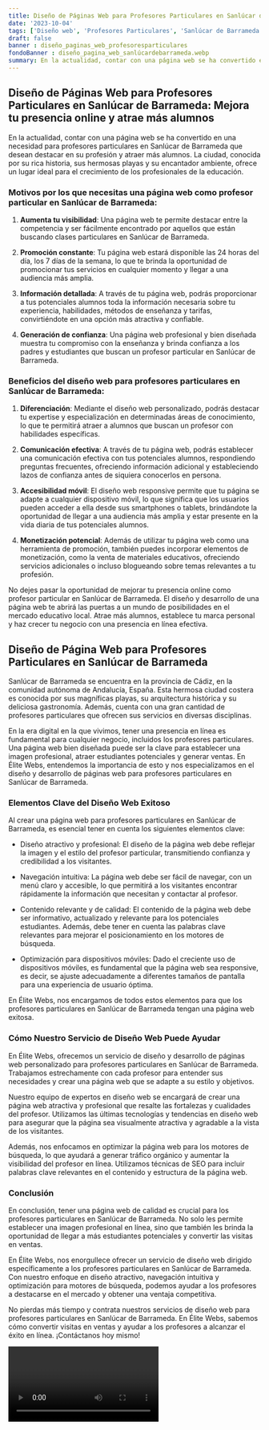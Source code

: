 ```yaml
---
title: Diseño de Páginas Web para Profesores Particulares en Sanlúcar de Barrameda
date: '2023-10-04'
tags: ['Diseño web', 'Profesores Particulares', 'Sanlúcar de Barrameda']
draft: false
banner : diseño_paginas_web_profesoresparticulares
fondoBanner : diseño_pagina_web_sanlúcardebarrameda.webp
summary: En la actualidad, contar con una página web se ha convertido en una necesidad para profesores particulares en Sanlúcar de Barrameda que desean destacar en su profesión y atraer más alumnos. La ciudad, conocida por su rica historia, sus hermosas playas y su encantador ambiente, ofrece un lugar ideal para el crecimiento de los profesionales de la educación. 
---
```


## Diseño de Páginas Web para Profesores Particulares en Sanlúcar de Barrameda: Mejora tu presencia online y atrae más alumnos

En la actualidad, contar con una página web se ha convertido en una necesidad para profesores particulares en Sanlúcar de Barrameda que desean destacar en su profesión y atraer más alumnos. La ciudad, conocida por su rica historia, sus hermosas playas y su encantador ambiente, ofrece un lugar ideal para el crecimiento de los profesionales de la educación. 

### Motivos por los que necesitas una página web como profesor particular en Sanlúcar de Barrameda:

1. **Aumenta tu visibilidad**: Una página web te permite destacar entre la competencia y ser fácilmente encontrado por aquellos que están buscando clases particulares en Sanlúcar de Barrameda.

2. **Promoción constante**: Tu página web estará disponible las 24 horas del día, los 7 días de la semana, lo que te brinda la oportunidad de promocionar tus servicios en cualquier momento y llegar a una audiencia más amplia.

3. **Información detallada**: A través de tu página web, podrás proporcionar a tus potenciales alumnos toda la información necesaria sobre tu experiencia, habilidades, métodos de enseñanza y tarifas, convirtiéndote en una opción más atractiva y confiable.

4. **Generación de confianza**: Una página web profesional y bien diseñada muestra tu compromiso con la enseñanza y brinda confianza a los padres y estudiantes que buscan un profesor particular en Sanlúcar de Barrameda.

### Beneficios del diseño web para profesores particulares en Sanlúcar de Barrameda:

1. **Diferenciación**: Mediante el diseño web personalizado, podrás destacar tu expertise y especialización en determinadas áreas de conocimiento, lo que te permitirá atraer a alumnos que buscan un profesor con habilidades específicas.

2. **Comunicación efectiva**: A través de tu página web, podrás establecer una comunicación efectiva con tus potenciales alumnos, respondiendo preguntas frecuentes, ofreciendo información adicional y estableciendo lazos de confianza antes de siquiera conocerlos en persona.

3. **Accesibilidad móvil**: El diseño web responsive permite que tu página se adapte a cualquier dispositivo móvil, lo que significa que los usuarios pueden acceder a ella desde sus smartphones o tablets, brindándote la oportunidad de llegar a una audiencia más amplia y estar presente en la vida diaria de tus potenciales alumnos.

4. **Monetización potencial**: Además de utilizar tu página web como una herramienta de promoción, también puedes incorporar elementos de monetización, como la venta de materiales educativos, ofreciendo servicios adicionales o incluso blogueando sobre temas relevantes a tu profesión.

No dejes pasar la oportunidad de mejorar tu presencia online como profesor particular en Sanlúcar de Barrameda. El diseño y desarrollo de una página web te abrirá las puertas a un mundo de posibilidades en el mercado educativo local. Atrae más alumnos, establece tu marca personal y haz crecer tu negocio con una presencia en línea efectiva.

<GifSeo />

<Cta />

## Diseño de Página Web para Profesores Particulares en Sanlúcar de Barrameda

Sanlúcar de Barrameda se encuentra en la provincia de Cádiz, en la comunidad autónoma de Andalucía, España. Esta hermosa ciudad costera es conocida por sus magníficas playas, su arquitectura histórica y su deliciosa gastronomía. Además, cuenta con una gran cantidad de profesores particulares que ofrecen sus servicios en diversas disciplinas.

En la era digital en la que vivimos, tener una presencia en línea es fundamental para cualquier negocio, incluidos los profesores particulares. Una página web bien diseñada puede ser la clave para establecer una imagen profesional, atraer estudiantes potenciales y generar ventas. En Élite Webs, entendemos la importancia de esto y nos especializamos en el diseño y desarrollo de páginas web para profesores particulares en Sanlúcar de Barrameda.

### Elementos Clave del Diseño Web Exitoso

Al crear una página web para profesores particulares en Sanlúcar de Barrameda, es esencial tener en cuenta los siguientes elementos clave:

- Diseño atractivo y profesional: El diseño de la página web debe reflejar la imagen y el estilo del profesor particular, transmitiendo confianza y credibilidad a los visitantes.

- Navegación intuitiva: La página web debe ser fácil de navegar, con un menú claro y accesible, lo que permitirá a los visitantes encontrar rápidamente la información que necesitan y contactar al profesor.

- Contenido relevante y de calidad: El contenido de la página web debe ser informativo, actualizado y relevante para los potenciales estudiantes. Además, debe tener en cuenta las palabras clave relevantes para mejorar el posicionamiento en los motores de búsqueda.

- Optimización para dispositivos móviles: Dado el creciente uso de dispositivos móviles, es fundamental que la página web sea responsive, es decir, se ajuste adecuadamente a diferentes tamaños de pantalla para una experiencia de usuario óptima.

En Élite Webs, nos encargamos de todos estos elementos para que los profesores particulares en Sanlúcar de Barrameda tengan una página web exitosa.

### Cómo Nuestro Servicio de Diseño Web Puede Ayudar

En Élite Webs, ofrecemos un servicio de diseño y desarrollo de páginas web personalizado para profesores particulares en Sanlúcar de Barrameda. Trabajamos estrechamente con cada profesor para entender sus necesidades y crear una página web que se adapte a su estilo y objetivos.

Nuestro equipo de expertos en diseño web se encargará de crear una página web atractiva y profesional que resalte las fortalezas y cualidades del profesor. Utilizamos las últimas tecnologías y tendencias en diseño web para asegurar que la página sea visualmente atractiva y agradable a la vista de los visitantes.

Además, nos enfocamos en optimizar la página web para los motores de búsqueda, lo que ayudará a generar tráfico orgánico y aumentar la visibilidad del profesor en línea. Utilizamos técnicas de SEO para incluir palabras clave relevantes en el contenido y estructura de la página web.

### Conclusión

En conclusión, tener una página web de calidad es crucial para los profesores particulares en Sanlúcar de Barrameda. No solo les permite establecer una imagen profesional en línea, sino que también les brinda la oportunidad de llegar a más estudiantes potenciales y convertir las visitas en ventas.

En Élite Webs, nos enorgullece ofrecer un servicio de diseño web dirigido específicamente a los profesores particulares en Sanlúcar de Barrameda. Con nuestro enfoque en diseño atractivo, navegación intuitiva y optimización para motores de búsqueda, podemos ayudar a los profesores a destacarse en el mercado y obtener una ventaja competitiva.

No pierdas más tiempo y contrata nuestros servicios de diseño web para profesores particulares en Sanlúcar de Barrameda. En Élite Webs, sabemos cómo convertir visitas en ventas y ayudar a los profesores a alcanzar el éxito en línea. ¡Contáctanos hoy mismo!

<Video />

<CtaBot job='Profesores Particulares' city='Sanlúcar de Barrameda'/>

<Gmaps query='Sanlúcar de Barrameda+españa+maps' />